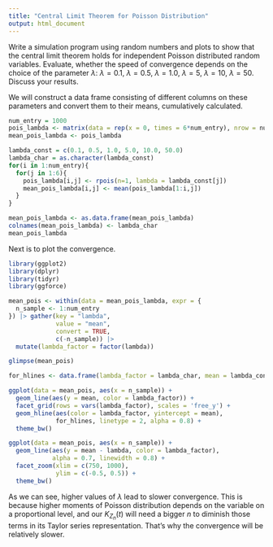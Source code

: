 ```yaml
---
title: "Central Limit Theorem for Poisson Distribution"
output: html_document
---
```


Write a simulation program using random numbers and plots to show that the central limit theorem holds for independent Poisson distributed random variables. Evaluate, whether the speed of convergence depends on the choice of the parameter $\lambda$: $\lambda = 0.1$, $\lambda = 0.5$, $\lambda = 1.0$, $\lambda = 5$, $\lambda = 10$, $\lambda = 50$. Discuss your results.

We will construct a data frame consisting of different columns on these parameters and convert them to their means, cumulatively calculated.

```r
num_entry = 1000
pois_lambda <- matrix(data = rep(x = 0, times = 6*num_entry), nrow = num_entry, ncol = 6)
mean_pois_lambda <- pois_lambda

lambda_const = c(0.1, 0.5, 1.0, 5.0, 10.0, 50.0)
lambda_char = as.character(lambda_const)
for(i in 1:num_entry){
  for(j in 1:6){
    pois_lambda[i,j] <- rpois(n=1, lambda = lambda_const[j])
    mean_pois_lambda[i,j] <- mean(pois_lambda[1:i,j])
  }
}

mean_pois_lambda <- as.data.frame(mean_pois_lambda)
colnames(mean_pois_lambda) <- lambda_char
mean_pois_lambda

```

Next is to plot the convergence.

```r
library(ggplot2)
library(dplyr)
library(tidyr)
library(ggforce)
```

```r
mean_pois <- within(data = mean_pois_lambda, expr = {
  n_sample <- 1:num_entry
}) |> gather(key = "lambda",
             value = "mean",
             convert = TRUE,
             c(-n_sample)) |>
  mutate(lambda_factor = factor(lambda))

glimpse(mean_pois)

for_hlines <- data.frame(lambda_factor = lambda_char, mean = lambda_const)

ggplot(data = mean_pois, aes(x = n_sample)) +
  geom_line(aes(y = mean, color = lambda_factor)) +
  facet_grid(rows = vars(lambda_factor), scales = 'free_y') +
  geom_hline(aes(color = lambda_factor, yintercept = mean),
             for_hlines, linetype = 2, alpha = 0.8) +
  theme_bw()

ggplot(data = mean_pois, aes(x = n_sample)) +
  geom_line(aes(y = mean - lambda, color = lambda_factor), 
            alpha = 0.7, linewidth = 0.8) +
  facet_zoom(xlim = c(750, 1000),
             ylim = c(-0.5, 0.5)) +
  theme_bw()
```

As we can see, higher values of $\lambda$ lead to slower convergence. This is because higher moments of Poisson distribution depends on the variable on a proportional level, and our $K_{Z_n}(t)$ will need a bigger $n$ to diminish those terms in its Taylor series representation. That's why the convergence will be relatively slower.
